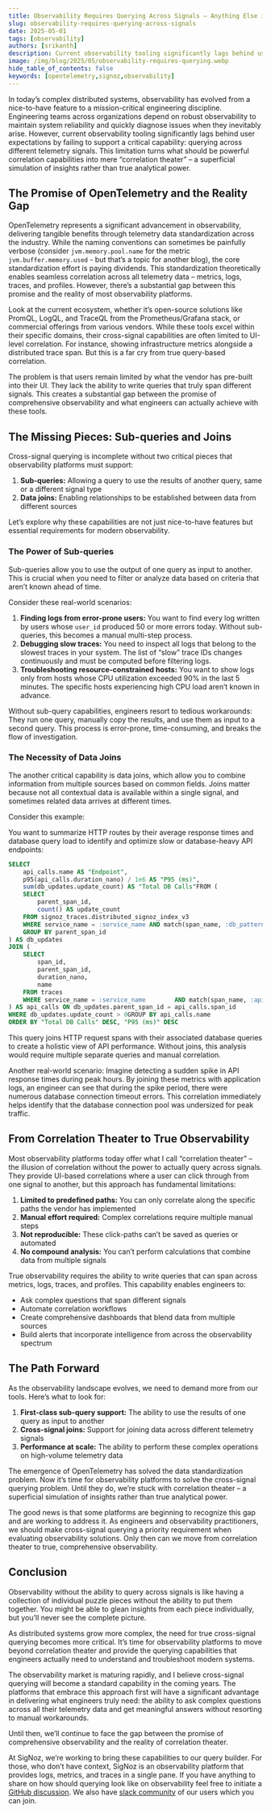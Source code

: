 ```yaml
---
title: Observability Requires Querying Across Signals — Anything Else is Correlation Theater
slug: observability-requires-querying-across-signals
date: 2025-05-01
tags: [observability]
authors: [srikanth]
description: Current observability tooling significantly lags behind user expectations by failing to support a critical capability - querying across different telemetry signals. This limitation turns what should be powerful correlation capabilities into mere “correlation theater” – a superficial simulation of insights rather than true analytical power.
image: /img/blog/2025/05/observability-requires-querying.webp
hide_table_of_contents: false
keywords: [opentelemetry,signoz,observability]
---
```


In today’s complex distributed systems, observability has evolved from a nice-to-have feature to a mission-critical engineering discipline. Engineering teams across organizations depend on robust observability to maintain system reliability and quickly diagnose issues when they inevitably arise. However, current observability tooling significantly lags behind user expectations by failing to support a critical capability: querying across different telemetry signals. This limitation turns what should be powerful correlation capabilities into mere “correlation theater” – a superficial simulation of insights rather than true analytical power.

## The Promise of OpenTelemetry and the Reality Gap

OpenTelemetry represents a significant advancement in observability, delivering tangible benefits through telemetry data standardization across the industry. While the naming conventions can sometimes be painfully verbose (consider `jvm.memory.pool.name` for the metric `jvm.buffer.memory.used` - but that’s a topic for another blog), the core standardization effort is paying dividends. This standardization theoretically enables seamless correlation across all telemetry data – metrics, logs, traces, and profiles. However, there’s a substantial gap between this promise and the reality of most observability platforms.

Look at the current ecosystem, whether it’s open-source solutions like PromQL, LogQL, and TraceQL from the Prometheus/Grafana stack, or commercial offerings from various vendors. While these tools excel within their specific domains, their cross-signal capabilities are often limited to UI-level correlation. For instance, showing infrastructure metrics alongside a distributed trace span. But this is a far cry from true query-based correlation.

The problem is that users remain limited by what the vendor has pre-built into their UI. They lack the ability to write queries that truly span different signals. This creates a substantial gap between the promise of comprehensive observability and what engineers can actually achieve with these tools.

## The Missing Pieces: Sub-queries and Joins

Cross-signal querying is incomplete without two critical pieces that observability platforms must support:

1. **Sub-queries:** Allowing a query to use the results of another query, same or a different signal type
2. **Data joins:** Enabling relationships to be established between data from different sources

Let’s explore why these capabilities are not just nice-to-have features but essential requirements for modern observability.

### The Power of Sub-queries

Sub-queries allow you to use the output of one query as input to another. This is crucial when you need to filter or analyze data based on criteria that aren’t known ahead of time.

Consider these real-world scenarios:

1. **Finding logs from error-prone users:**
You want to find every log written by users whose `user_id` produced 50 or more errors today. Without sub-queries, this becomes a manual multi-step process.
2. **Debugging slow traces:**
You need to inspect all logs that belong to the slowest traces in your system. The list of “slow” trace IDs changes continuously and must be computed before filtering logs.
3. **Troubleshooting resource-constrained hosts:**
You want to show logs only from hosts whose CPU utilization exceeded 90% in the last 5 minutes. The specific hosts experiencing high CPU load aren’t known in advance.

Without sub-query capabilities, engineers resort to tedious workarounds: They run one query, manually copy the results, and use them as input to a second query. This process is error-prone, time-consuming, and breaks the flow of investigation.

### The Necessity of Data Joins

The another critical capability is data joins, which allow you to combine information from multiple sources based on common fields. Joins matter because not all contextual data is available within a single signal, and sometimes related data arrives at different times.

Consider this example:

You want to summarize HTTP routes by their average response times and database query load to identify and optimize slow or database-heavy API endpoints:

```sql
SELECT
    api_calls.name AS "Endpoint",
    p95(api_calls.duration_nano) / 1e6 AS "P95 (ms)",
    sum(db_updates.update_count) AS "Total DB Calls"FROM (
    SELECT
        parent_span_id,
        count() AS update_count
    FROM signoz_traces.distributed_signoz_index_v3
    WHERE service_name = :service_name AND match(span_name, :db_pattern)
    GROUP BY parent_span_id
) AS db_updates
JOIN (
    SELECT
        span_id,
        parent_span_id,
        duration_nano,
        name
    FROM traces
    WHERE service_name = :service_name        AND match(span_name, :api_pattern)
) AS api_calls ON db_updates.parent_span_id = api_calls.span_id
WHERE db_updates.update_count > 0GROUP BY api_calls.name
ORDER BY "Total DB Calls" DESC, "P95 (ms)" DESC
```

This query joins HTTP request spans with their associated database queries to create a holistic view of API performance. Without joins, this analysis would require multiple separate queries and manual correlation.

Another real-world scenario: Imagine detecting a sudden spike in API response times during peak hours. By joining these metrics with application logs, an engineer can see that during the spike period, there were numerous database connection timeout errors. This correlation immediately helps identify that the database connection pool was undersized for peak traffic.

## From Correlation Theater to True Observability

Most observability platforms today offer what I call “correlation theater” – the illusion of correlation without the power to actually query across signals. They provide UI-based correlations where a user can click through from one signal to another, but this approach has fundamental limitations:

1. **Limited to predefined paths:** You can only correlate along the specific paths the vendor has implemented
2. **Manual effort required:** Complex correlations require multiple manual steps
3. **Not reproducible:** These click-paths can’t be saved as queries or automated
4. **No compound analysis:** You can’t perform calculations that combine data from multiple signals

True observability requires the ability to write queries that can span across metrics, logs, traces, and profiles. This capability enables engineers to:

- Ask complex questions that span different signals
- Automate correlation workflows
- Create comprehensive dashboards that blend data from multiple sources
- Build alerts that incorporate intelligence from across the observability spectrum

## The Path Forward

As the observability landscape evolves, we need to demand more from our tools. Here’s what to look for:

1. **First-class sub-query support:** The ability to use the results of one query as input to another
2. **Cross-signal joins:** Support for joining data across different telemetry signals
3. **Performance at scale:** The ability to perform these complex operations on high-volume telemetry data

The emergence of OpenTelemetry has solved the data standardization problem. Now it’s time for observability platforms to solve the cross-signal querying problem. Until they do, we’re stuck with correlation theater – a superficial simulation of insights rather than true analytical power.

The good news is that some platforms are beginning to recognize this gap and are working to address it. As engineers and observability practitioners, we should make cross-signal querying a priority requirement when evaluating observability solutions. Only then can we move from correlation theater to true, comprehensive observability.

## Conclusion

Observability without the ability to query across signals is like having a collection of individual puzzle pieces without the ability to put them together. You might be able to glean insights from each piece individually, but you’ll never see the complete picture.

As distributed systems grow more complex, the need for true cross-signal querying becomes more critical. It’s time for observability platforms to move beyond correlation theater and provide the querying capabilities that engineers actually need to understand and troubleshoot modern systems.

The observability market is maturing rapidly, and I believe cross-signal querying will become a standard capability in the coming years. The platforms that embrace this approach first will have a significant advantage in delivering what engineers truly need: the ability to ask complex questions across all their telemetry data and get meaningful answers without resorting to manual workarounds.

Until then, we’ll continue to face the gap between the promise of comprehensive observability and the reality of correlation theater.

At SigNoz, we’re working to bring these capabilities to our query builder. For those, who don’t have context, SigNoz is an observability platform that provides logs, metrics, and traces in a single pane. If you have anything to share on how should querying look like on observability feel free to initiate a [GitHub discussion](https://github.com/SigNoz/signoz/discussions). We also have [slack community](https://signoz.io/slack/) of our users which you can join.